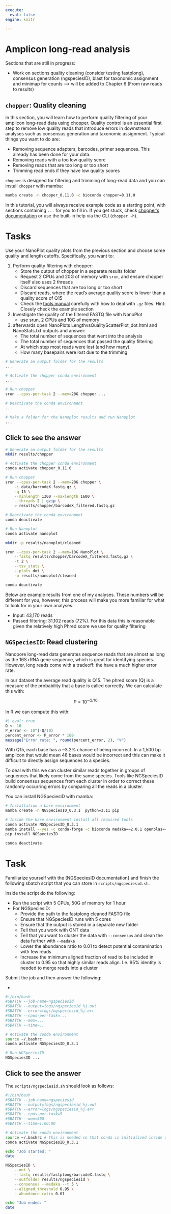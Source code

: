---
execute:
  eval: false
engine: knitr

---

# Amplicon long-read analysis

Sections that are still in progress:

- Work on sections quality cleaning (consider testing fastplong), consensus generation (ngspeciesID), blast for taxonomic assignment and minimap for counts --> will be added to Chapter 6 (From raw reads to results)


## `chopper`: Quality cleaning 

In this section, you will learn how to perform quality filtering of your amplicon long-read data using chopper. Quality control is an essential first step to remove low quality reads that introduce errors in downstream analyses such as consensus generation and taxonomic assignment. Typical things you want to do are:

- Removing sequence adapters, barcodes, primer sequences. This already has been done for your data.
- Removing reads with a too low quality score
- Removing reads that are too long or too short
- Trimming read ends if they have low quality scores

`chopper` is designed for filtering and trimming of long-read data and you can install `chopper` with mamba:

```{bash}
mamba create -n chopper_0.11.0 -c bioconda chopper=0.11.0
```

In this tutorial, you will always receive example code as a starting point, with sections containing `...` for you to fill in. If you get stuck, check [chopper's documentation](https://github.com/wdecoster/chopper) or use the built-in help via the CLI (`chopper -h`).

::: {.callout-question .callout-warning collapse=false}
# Tasks 

Use your NanoPlot quality plots from the previous section and choose some quality and length cutoffs. Specifically, you want to:

1. Perform quality filtering with chopper:
    - Store the output of chopper in a separate results folder
    - Request 2 CPUs and 20G of memory with `srun`, and ensure chopper itself also uses 2 threads
    - Discard sequences that are too long or too short
    - Discard reads, where the read's average quality score is lower than a quality score of Q15
    - Check the [tools manual](https://github.com/wdecoster/chopper) carefully with how to deal with `.gz` files. Hint: Closely check the example section
2. Investigate the quality of the filtered FASTQ file with NanoPlot 
    - use srun, 2 CPUs and 10G of memory
3. afterwards open NanoPlots LengthvsQualityScatterPlot_dot.html and NanoStats.txt outputs and answer:
    - The total number of sequences that went into the analysis
    - The total number of sequences that passed the quality filtering
    - At which step most reads were lost (and how many)
    - How many basepairs were lost due to the trimming

```{bash}
# Generate an output folder for the results
... 

# Activate the chopper conda environment
...

# Run chopper
srun --cpus-per-task 2 --mem=20G chopper ...

# Deactivate the conda environment 
...

# Make a folder for the Nanoplot results and run Nanoplot
...
```


::: {.callout-answer .callout-warning collapse=true}
# Click to see the answer 

```{bash}
# Generate an output folder for the results
mkdir results/chopper

# Activate the chopper conda environment
conda activate chopper_0.11.0

# Run chopper
srun --cpus-per-task 2 --mem=20G chopper \
    -i data/barcodeX.fastq.gz \
    -q 15 \
    --minlength 1300 --maxlength 1600 \
    --threads 2 | gzip \
    > results/chopper/barcodeX_filtered.fastq.gz

# Deactivate the conda environment 
conda deactivate

# Run Nanoplot
conda activate nanoplot

mkdir -p results/nanoplot/cleaned

srun --cpus-per-task 2 --mem=10G NanoPlot \
    --fastq results/chopper/barcodeX_filtered.fastq.gz \
    -t 2 \
    --tsv_stats \
    --plots dot \
    -o results/nanoplot/cleaned

conda deactivate
```

Below are example results from one of my analyses. These numbers will be different for you, however, this process will make you more familiar for what to look for in your own analyses.

- Input: 43,170 reads
- Passed filtering: 31,102 reads (72%). For this data this is reasonable given the relatively high Phred score we use for quality filtering


:::
:::



## `NGSpeciesID`: Read clustering 

Nanopore long-read data generates sequence reads that are almost as long as the 16S rRNA gene sequence, which is great for identifying species. However, long reads come with a tradeoff: the have a much higher error rate. 

In our dataset the average read quality is Q15. The phred score (Q) is a measure of the probability that a base is called correctly. We can calculate this with:

$$P=10^{-Q/10}$$

In R we can compute this with:

```{r}
#| eval: true
Q <- 16
P_error <- 10^(-Q/10)
percent_error <- P_error * 100
message("Error rate: ", round(percent_error, 2), "%")
```

With Q15, each base has a ~3.2% chance of being incorrect. In a 1,500 bp amplicon that would mean 48 bases would be incorrect and this can make it difficult to directly assign sequences to a species.

To deal with this we can cluster similar reads together in groups of sequences that likely come from the same species. Tools like NGSpeciesID build consensus sequences from each cluster in order to correct these randomly occurring errors by comparing all the reads in a cluster.

You can install NGSpeciesID with mamba:

```{bash}
# Installation a base environment
mamba create -n NGSpeciesID_0.3.1  python=3.11 pip

# Inside the base environment install all required tools
conda activate NGSpeciesID_0.3.1
mamba install --yes -c conda-forge -c bioconda medaka==2.0.1 openblas==0.3.3 spoa racon minimap2  samtools
pip install NGSpeciesID

conda deactivate
```


::: {.callout-question .callout-warning collapse=false}
# Task 

Familiarize yourself with the [NGSpeciesID documentation] and finish the following sbatch script that you can store in `scripts/ngspeciesid.sh`. 

Inside the script do the following:

- Run the script with 5 CPUs, 50G of memory for 1 hour
- For NGSpeciesID:
    - Provide the path to the fastplong cleaned FASTQ file
    - Ensure that NGSpeciesID runs with 5 cores 
    - Ensure that the output is stored in a separate new folder
    - Tell that you work with ONT data
    - Tell that you want to cluster the data with `--consensus` and clean the data further with `--medaka`
    - Lower the abundance ratio to 0.01 to detect potential contamination with few reads
    - Increase the minimum aligned fraction of read to be included in cluster to 0.95 so that highly similar reads align. I.e. 95% identity is needed to merge reads into a cluster 


Submit the job and then answer the following:

- 


```{bash}
#!/bin/bash
#SBATCH --job-name=ngspeciesid
#SBATCH --output=logs/ngspeciesid_%j.out
#SBATCH --error=logs/ngspeciesid_%j.err
#SBATCH --cpus-per-task=...
#SBATCH --mem=...
#SBATCH --time=...

# Activate the conda environment
source ~/.bashrc 
conda activate NGSpeciesID_0.3.1

# Run NGSpeciesID
NGSpeciesID ...
```

::: {.callout-answer .callout-warning collapse=true}
# Click to see the answer 

The `scripts/ngspeciesid.sh` should look as follows:

```{bash}
#!/bin/bash
#SBATCH --job-name=ngspeciesid
#SBATCH --output=logs/ngspeciesid_%j.out
#SBATCH --error=logs/ngspeciesid_%j.err
#SBATCH --cpus-per-task=5
#SBATCH --mem=50G
#SBATCH --time=1:00:00

# Activate the conda environment
source ~/.bashrc # this is needed so that conda is initialized inside the compute node
conda activate NGSpeciesID_0.3.1

echo "Job started: "
date

NGSpeciesID \
    --ont \
    --fastq results/fastplong/barcodeX.fastq \
    --outfolder results/ngspeciesid \
    --consensus --medaka --t 5 \
    --aligned_threshold 0.95 \
    --abundance_ratio 0.01 

echo "Job ended: "
date
```


:::
:::